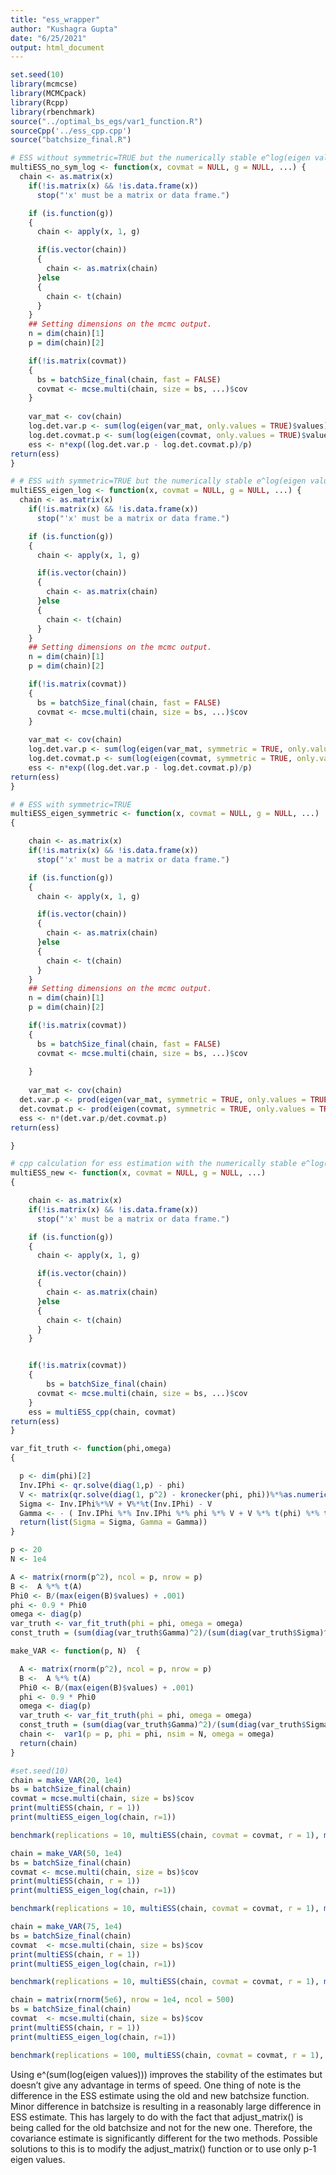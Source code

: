 ---
title: "ess_wrapper"
author: "Kushagra Gupta"
date: "6/25/2021"
output: html_document
---

```{r, results=FALSE, warning=FALSE, message=FALSE}
set.seed(10)
library(mcmcse)
library(MCMCpack)
library(Rcpp)
library(rbenchmark)
source("../optimal_bs_egs/var1_function.R")
sourceCpp('../ess_cpp.cpp')
source("batchsize_final.R")
```

```{r}
# ESS without symmetric=TRUE but the numerically stable e^log(eigen values)
multiESS_no_sym_log <- function(x, covmat = NULL, g = NULL, ...) {
  chain <- as.matrix(x)
	if(!is.matrix(x) && !is.data.frame(x))
	  stop("'x' must be a matrix or data frame.")

	if (is.function(g)) 
	{
	  chain <- apply(x, 1, g)

	  if(is.vector(chain))
	  {
	    chain <- as.matrix(chain)
	  }else
	  {
	    chain <- t(chain)
	  }
	}
	## Setting dimensions on the mcmc output. 
	n = dim(chain)[1]
	p = dim(chain)[2]

	if(!is.matrix(covmat))
	{
	  bs = batchSize_final(chain, fast = FALSE)
	  covmat <- mcse.multi(chain, size = bs, ...)$cov
	} 
	
	var_mat <- cov(chain)
	log.det.var.p <- sum(log(eigen(var_mat, only.values = TRUE)$values))
	log.det.covmat.p <- sum(log(eigen(covmat, only.values = TRUE)$values))
	ess <- n*exp((log.det.var.p - log.det.covmat.p)/p)
return(ess)
}
```


```{r}
# # ESS with symmetric=TRUE but the numerically stable e^log(eigen values)
multiESS_eigen_log <- function(x, covmat = NULL, g = NULL, ...) {
  chain <- as.matrix(x)
	if(!is.matrix(x) && !is.data.frame(x))
	  stop("'x' must be a matrix or data frame.")

	if (is.function(g)) 
	{
	  chain <- apply(x, 1, g)

	  if(is.vector(chain))
	  {
	    chain <- as.matrix(chain)
	  }else
	  {
	    chain <- t(chain)
	  }
	}
	## Setting dimensions on the mcmc output. 
	n = dim(chain)[1]
	p = dim(chain)[2]

	if(!is.matrix(covmat))
	{
	  bs = batchSize_final(chain, fast = FALSE)
	  covmat <- mcse.multi(chain, size = bs, ...)$cov
	} 
	
	var_mat <- cov(chain)
	log.det.var.p <- sum(log(eigen(var_mat, symmetric = TRUE, only.values = TRUE)$values))
	log.det.covmat.p <- sum(log(eigen(covmat, symmetric = TRUE, only.values = TRUE)$values))
	ess <- n*exp((log.det.var.p - log.det.covmat.p)/p)
return(ess)
}
```

```{r}
# # ESS with symmetric=TRUE 
multiESS_eigen_symmetric <- function(x, covmat = NULL, g = NULL, ...)
{

	chain <- as.matrix(x)
	if(!is.matrix(x) && !is.data.frame(x))
	  stop("'x' must be a matrix or data frame.")

	if (is.function(g)) 
	{
	  chain <- apply(x, 1, g)

	  if(is.vector(chain))
	  {
	    chain <- as.matrix(chain)
	  }else
	  {
	    chain <- t(chain)
	  }
	}
	## Setting dimensions on the mcmc output. 
	n = dim(chain)[1]
	p = dim(chain)[2]

	if(!is.matrix(covmat))
	{
	  bs = batchSize_final(chain, fast = FALSE)
	  covmat <- mcse.multi(chain, size = bs, ...)$cov
		
	} 
	
	var_mat <- cov(chain)
  det.var.p <- prod(eigen(var_mat, symmetric = TRUE, only.values = TRUE)$values^(1/p))
  det.covmat.p <- prod(eigen(covmat, symmetric = TRUE, only.values = TRUE)$values^(1/p))
  ess <- n*(det.var.p/det.covmat.p)
return(ess)

}
```

```{r}
# cpp calculation for ess estimation with the numerically stable e^log(eigen values)
multiESS_new <- function(x, covmat = NULL, g = NULL, ...)
{

	chain <- as.matrix(x)
	if(!is.matrix(x) && !is.data.frame(x))
	  stop("'x' must be a matrix or data frame.")

	if (is.function(g)) 
	{
	  chain <- apply(x, 1, g)

	  if(is.vector(chain))
	  {
	    chain <- as.matrix(chain)
	  }else
	  {
	    chain <- t(chain)
	  }
	}


	if(!is.matrix(covmat))
	{
		bs = batchSize_final(chain)
	  covmat <- mcse.multi(chain, size = bs, ...)$cov
	} 
	ess = multiESS_cpp(chain, covmat)
return(ess)
}
```

```{r}
var_fit_truth <- function(phi,omega)
{

  p <- dim(phi)[2]
  Inv.IPhi <- qr.solve(diag(1,p) - phi)
  V <- matrix(qr.solve(diag(1, p^2) - kronecker(phi, phi))%*%as.numeric(omega), nrow = p, ncol = p)
  Sigma <- Inv.IPhi%*%V + V%*%t(Inv.IPhi) - V
  Gamma <- - ( Inv.IPhi %*% Inv.IPhi %*% phi %*% V + V %*% t(phi) %*% t(Inv.IPhi) %*% t(Inv.IPhi) )
  return(list(Sigma = Sigma, Gamma = Gamma))
}

p <- 20
N <- 1e4

A <- matrix(rnorm(p^2), ncol = p, nrow = p)
B <-  A %*% t(A)
Phi0 <- B/(max(eigen(B)$values) + .001)
phi <- 0.9 * Phi0
omega <- diag(p)
var_truth <- var_fit_truth(phi = phi, omega = omega)
const_truth = (sum(diag(var_truth$Gamma)^2)/(sum(diag(var_truth$Sigma)^2)))^(1/3)

```

```{r}
make_VAR <- function(p, N)  {

  A <- matrix(rnorm(p^2), ncol = p, nrow = p)
  B <-  A %*% t(A)
  Phi0 <- B/(max(eigen(B)$values) + .001)
  phi <- 0.9 * Phi0
  omega <- diag(p)
  var_truth <- var_fit_truth(phi = phi, omega = omega)
  const_truth = (sum(diag(var_truth$Gamma)^2)/(sum(diag(var_truth$Sigma)^2)))^(1/3)
  chain <-  var1(p = p, phi = phi, nsim = N, omega = omega)
  return(chain)
}
```

```{r, cache=TRUE}
#set.seed(10)
chain = make_VAR(20, 1e4)
bs = batchSize_final(chain)
covmat = mcse.multi(chain, size = bs)$cov
print(multiESS(chain, r = 1))
print(multiESS_eigen_log(chain, r=1))

benchmark(replications = 10, multiESS(chain, covmat = covmat, r = 1), multiESS_new(chain, covmat = covmat, r = 1), multiESS_eigen_log(chain, covmat = covmat, r = 1), multiESS_eigen_symmetric(chain, covmat = covmat, r = 1), multiESS_no_sym_log(chain, covmat = covmat, r = 1))

chain = make_VAR(50, 1e4)
bs = batchSize_final(chain)
covmat <- mcse.multi(chain, size = bs)$cov
print(multiESS(chain, r = 1))
print(multiESS_eigen_log(chain, r=1))

benchmark(replications = 10, multiESS(chain, covmat = covmat, r = 1), multiESS_new(chain, covmat = covmat, r = 1), multiESS_eigen_log(chain, covmat = covmat, r = 1), multiESS_eigen_symmetric(chain, covmat = covmat, r = 1), multiESS_no_sym_log(chain, covmat = covmat, r = 1))

chain = make_VAR(75, 1e4)
bs = batchSize_final(chain)
covmat  <- mcse.multi(chain, size = bs)$cov
print(multiESS(chain, r = 1))
print(multiESS_eigen_log(chain, r=1))

benchmark(replications = 10, multiESS(chain, covmat = covmat, r = 1), multiESS_new(chain, covmat = covmat, r = 1), multiESS_eigen_log(chain, covmat = covmat, r = 1), multiESS_eigen_symmetric(chain, covmat = covmat, r = 1), multiESS_no_sym_log(chain, covmat = covmat, r = 1))

```

```{r, cache = TRUE}
chain = matrix(rnorm(5e6), nrow = 1e4, ncol = 500)
bs = batchSize_final(chain)
covmat  <- mcse.multi(chain, size = bs)$cov
print(multiESS(chain, r = 1))
print(multiESS_eigen_log(chain, r=1))

benchmark(replications = 100, multiESS(chain, covmat = covmat, r = 1), multiESS_new(chain, covmat = covmat, r = 1), multiESS_eigen_log(chain, covmat = covmat, r = 1), multiESS_eigen_symmetric(chain, covmat = covmat, r = 1), multiESS_no_sym_log(chain, covmat = covmat, r = 1))
```


Using e^(sum(log(eigen values))) improves the stability of the estimates but doesn't give any advantage in terms of speed. One thing of note is the difference in the ESS estimate using the old and new batchsize function. Minor difference in batchsize is resulting in a reasonably large difference in ESS estimate. This has largely to do with the fact that adjust_matrix() is being called for the old batchsize and not for the new one. Therefore, the covariance estimate is significantly different for the two methods. Possible solutions to this is to modify the adjust_matrix() function or to use only p-1 eigen values. 


